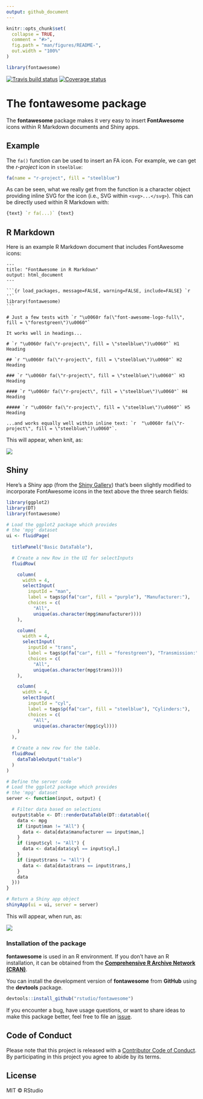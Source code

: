 ```yaml
---
output: github_document
---
```


<!-- README.md is generated from README.Rmd. Please edit that file -->

```r
knitr::opts_chunk$set(
  collapse = TRUE,
  comment = "#>",
  fig.path = "man/figures/README-",
  out.width = "100%"
)
```

```r
library(fontawesome)
```

[![Travis build status](https://travis-ci.org/rstudio/fontawesome.svg?branch=master)](https://travis-ci.org/rstudio/fontawesome)
[![Coverage status](https://codecov.io/gh/rstudio/fontawesome/branch/master/graph/badge.svg)](https://codecov.io/github/rstudio/fontawesome?branch=master)

# The fontawesome package

The **fontawesome** package makes it very easy to insert **FontAwesome** icons within R Markdown documents and Shiny apps.

## Example

The `fa()` function can be used to insert an FA icon. For example, we can get the *r-project* icon in `steelblue`:

```r
fa(name = "r-project", fill = "steelblue")
```

As can be seen, what we really get from the function is a character object providing inline SVG for the icon (i.e., SVG within `<svg>...</svg>`). This can be directly used within R Markdown with:

```r
{text} `r fa(...)` {text}
```

## R Markdown

Here is an example R Markdown document that includes FontAwesome icons:

````
---
title: "FontAwesome in R Markdown"
output: html_document
---

```{r load_packages, message=FALSE, warning=FALSE, include=FALSE} `r ''`
library(fontawesome)
```

# Just a few tests with `r "\u0060r fa(\"font-awesome-logo-full\", fill = \"forestgreen\")\u0060"`

It works well in headings...

# `r "\u0060r fa(\"r-project\", fill = \"steelblue\")\u0060"` H1 Heading

## `r "\u0060r fa(\"r-project\", fill = \"steelblue\")\u0060"` H2 Heading

### `r "\u0060r fa(\"r-project\", fill = \"steelblue\")\u0060"` H3 Heading

#### `r "\u0060r fa(\"r-project\", fill = \"steelblue\")\u0060"` H4 Heading

##### `r "\u0060r fa(\"r-project\", fill = \"steelblue\")\u0060"` H5 Heading

...and works equally well within inline text: `r  "\u0060r fa(\"r-project\", fill = \"steelblue\")\u0060"`.
````

This will appear, when knit, as:

<img src="man/figures/fontawesome_rmd.png">

## Shiny

Here's a Shiny app (from the [Shiny Gallery](http://shiny.rstudio.com/gallery/basic-datatable.html)) that's been slightly modified to incorporate FontAwesome icons in the text above the three search fields:

```r
library(ggplot2)
library(DT)
library(fontawesome)

# Load the ggplot2 package which provides
# the 'mpg' dataset
ui <- fluidPage(
  
  titlePanel("Basic DataTable"),

  # Create a new Row in the UI for selectInputs
  fluidRow(

    column(
      width = 4,
      selectInput(
        inputId = "man",
        label = tags$p(fa("car", fill = "purple"), "Manufacturer:"),
        choices = c(
          "All",
          unique(as.character(mpg$manufacturer))))
    ),

    column(
      width = 4,
      selectInput(
        inputId = "trans",
        label = tags$p(fa("car", fill = "forestgreen"), "Transmission:"),
        choices = c(
          "All",
          unique(as.character(mpg$trans))))
    ),

    column(
      width = 4,
      selectInput(
        inputId = "cyl",
        label = tags$p(fa("car", fill = "steelblue"), "Cylinders:"),
        choices = c(
          "All",
          unique(as.character(mpg$cyl))))
    )
  ),

  # Create a new row for the table.
  fluidRow(
    dataTableOutput("table")
  )
)

# Define the server code
# Load the ggplot2 package which provides
# the 'mpg' dataset
server <- function(input, output) {

  # Filter data based on selections
  output$table <- DT::renderDataTable(DT::datatable({
    data <- mpg
    if (input$man != "All") {
      data <- data[data$manufacturer == input$man,]
    }
    if (input$cyl != "All") {
      data <- data[data$cyl == input$cyl,]
    }
    if (input$trans != "All") {
      data <- data[data$trans == input$trans,]
    }
    data
  }))
}

# Return a Shiny app object
shinyApp(ui = ui, server = server)
```

This will appear, when run, as:

<img src="man/figures/fontawesome_shiny_app.png">

### Installation of the package

**fontawesome** is used in an R environment. If you don’t have an R
installation, it can be obtained from the [**Comprehensive R Archive
Network (CRAN)**](https://cran.r-project.org/).

You can install the development version of **fontawesome** from **GitHub**
using the **devtools** package.

``` r
devtools::install_github("rstudio/fontawesome")
```

If you encounter a bug, have usage questions, or want to share ideas to
make this package better, feel free to file an
[issue](https://github.com/rstudio/fontawesome/issues).

## Code of Conduct

Please note that this project is released with a [Contributor Code of Conduct](CODE_OF_CONDUCT.md). By participating in this project you agree to abide by its terms.

## License

MIT &copy; RStudio
